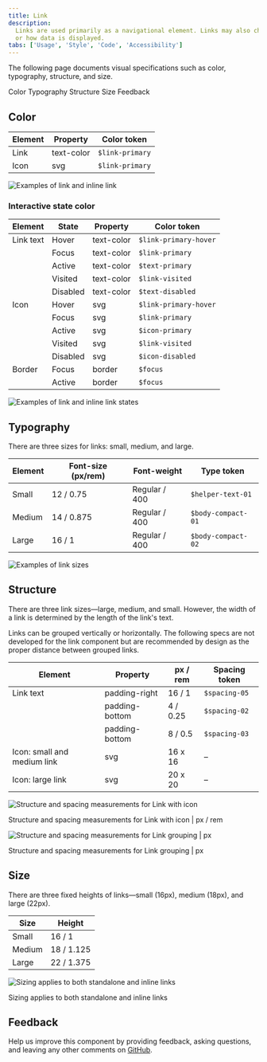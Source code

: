 ```yaml
---
title: Link
description:
  Links are used primarily as a navigational element. Links may also change what
  or how data is displayed.
tabs: ['Usage', 'Style', 'Code', 'Accessibility']
---
```


<PageDescription>

The following page documents visual specifications such as color, typography,
structure, and size.

</PageDescription>

<AnchorLinks>

<AnchorLink>Color</AnchorLink>
<AnchorLink>Typography</AnchorLink>
<AnchorLink>Structure</AnchorLink>
<AnchorLink>Size</AnchorLink>
<AnchorLink>Feedback</AnchorLink>

</AnchorLinks>

## Color

| Element | Property   | Color token     |
| ------- | ---------- | --------------- |
| Link    | text-color | `$link-primary` |
| Icon    | svg        | `$link-primary` |

<Row>
<Column colLg={8}>

![Examples of link and inline link](images/link-style-color.png)

</Column>
</Row>

### Interactive state color

| Element   | State    | Property   | Color token           |
| --------- | -------- | ---------- | --------------------- |
| Link text | Hover    | text-color | `$link-primary-hover` |
|           | Focus    | text-color | `$link-primary`       |
|           | Active   | text-color | `$text-primary`       |
|           | Visited  | text-color | `$link-visited`       |
|           | Disabled | text-color | `$text-disabled`      |
| Icon      | Hover    | svg        | `$link-primary-hover` |
|           | Focus    | svg        | `$link-primary`       |
|           | Active   | svg        | `$icon-primary`       |
|           | Visited  | svg        | `$link-visited`       |
|           | Disabled | svg        | `$icon-disabled`      |
| Border    | Focus    | border     | `$focus`              |
|           | Active   | border     | `$focus`              |

<Row>
<Column colLg={8}>

![Examples of link and inline link states](images/link-style-interactive-color.png)

</Column>
</Row>

## Typography

There are three sizes for links: small, medium, and large.

| Element | Font-size (px/rem) | Font-weight   | Type token         |
| ------- | ------------------ | ------------- | ------------------ |
| Small   | 12 / 0.75          | Regular / 400 | `$helper-text-01`  |
| Medium  | 14 / 0.875         | Regular / 400 | `$body-compact-01` |
| Large   | 16 / 1             | Regular / 400 | `$body-compact-02` |

<Row>
<Column colLg={8}>

![Examples of link sizes](images/link-style-3.png)

</Column>
</Row>

## Structure

There are three link sizes—large, medium, and small. However, the width of a
link is determined by the length of the link's text.

Links can be grouped vertically or horizontally. The following specs are not
developed for the link component but are recommended by design as the proper
distance between grouped links.

| Element                     | Property       | px / rem | Spacing token |
| --------------------------- | -------------- | -------- | ------------- |
| Link text                   | padding-right  | 16 / 1   | `$spacing-05` |
|                             | padding-bottom | 4 / 0.25 | `$spacing-02` |
|                             | padding-bottom | 8 / 0.5  | `$spacing-03` |
| Icon: small and medium link | svg            | 16 x 16  | –             |
| Icon: large link            | svg            | 20 x 20  | –             |

<div className="image--fixed">

![Structure and spacing measurements for Link with icon](images/link-style-structure.png)

</div>

<Caption fullwidth>
  Structure and spacing measurements for Link with icon | px / rem
</Caption>

<div className="image--fixed">

![Structure and spacing measurements for Link grouping | px](images/link-style-4.png)

</div>

<Caption>Structure and spacing measurements for Link grouping | px</Caption>

## Size

There are three fixed heights of links—small (16px), medium (18px), and large
(22px).

| Size   | Height     |
| ------ | ---------- |
| Small  | 16 / 1     |
| Medium | 18 / 1.125 |
| Large  | 22 / 1.375 |

<Row>
<Column colLg={8}>

![Sizing applies to both standalone and inline links](images/link-style-size.png)

</Column>
</Row>

<Caption>Sizing applies to both standalone and inline links</Caption>

## Feedback

Help us improve this component by providing feedback, asking questions, and
leaving any other comments on
[GitHub](https://github.com/carbon-design-system/carbon-website/issues/new?assignees=&labels=feedback&template=feedback.md).
